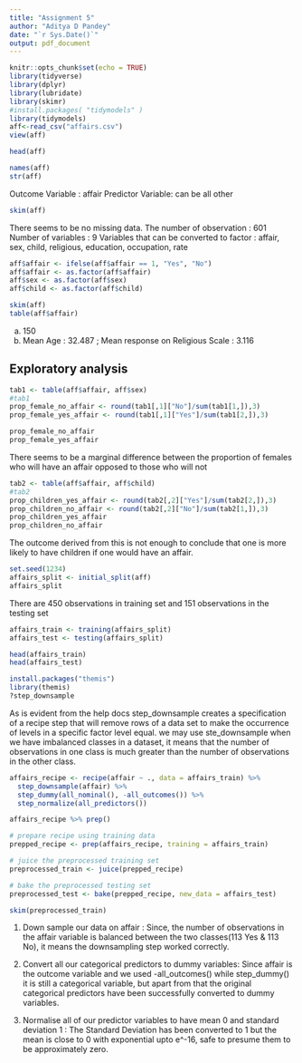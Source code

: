 ```yaml
---
title: "Assignment 5"
author: "Aditya D Pandey"
date: "`r Sys.Date()`"
output: pdf_document
---
```


```r
knitr::opts_chunk$set(echo = TRUE)
library(tidyverse)
library(dplyr)
library(lubridate)
library(skimr)
#install.packages( "tidymodels" )
library(tidymodels)
aff<-read_csv("affairs.csv")
view(aff)
```

```r
head(aff)
```

```r
names(aff)
str(aff)


```
Outcome Variable : affair
Predictor Variable: can be all other 
```r
skim(aff)

```
There seems to be no missing data.
The number of observation : 601
Number of variables : 9
Variables that can be converted to factor : affair, sex, child, religious, education, occupation, rate

```r
aff$affair <- ifelse(aff$affair == 1, "Yes", "No")
aff$affair <- as.factor(aff$affair)
aff$sex <- as.factor(aff$sex)
aff$child <- as.factor(aff$child)

```

```r
skim(aff)
table(aff$affair)

```

a. 150
b. Mean Age : 32.487 ; Mean response on Religious Scale : 3.116

## Exploratory analysis

```r
tab1 <- table(aff$affair, aff$sex)
#tab1
prop_female_no_affair <- round(tab1[,1]["No"]/sum(tab1[1,]),3)
prop_female_yes_affair <- round(tab1[,1]["Yes"]/sum(tab1[2,]),3)

prop_female_no_affair
prop_female_yes_affair

```


There seems to be a marginal difference between the proportion
of females who will have an affair opposed to those who will not


```r
tab2 <- table(aff$affair, aff$child)
#tab2
prop_children_yes_affair <- round(tab2[,2]["Yes"]/sum(tab2[2,]),3)
prop_children_no_affair <- round(tab2[,2]["No"]/sum(tab2[1,]),3)
prop_children_yes_affair
prop_children_no_affair
```

The outcome derived from this is not enough to conclude that one is  more likely to have children if one would have an affair.

```r
set.seed(1234)
affairs_split <- initial_split(aff)
affairs_split


```
There are 450 observations in training set and 151 observations in the testing set

```r
affairs_train <- training(affairs_split)
affairs_test <- testing(affairs_split)

head(affairs_train)
head(affairs_test)

```
```r
install.packages("themis")
library(themis)
?step_downsample

```

As is evident from the help docs step_downsample creates a specification of a 
recipe step that will remove rows of a data set to make the occurrence of 
levels in a specific factor level equal. we may use ste_downsample when we have imbalanced classes in a dataset, it means that the number of observations in one class is much greater than the number of observations in the other class.

```r

affairs_recipe <- recipe(affair ~ ., data = affairs_train) %>%
  step_downsample(affair) %>% 
  step_dummy(all_nominal(), -all_outcomes()) %>%
  step_normalize(all_predictors())

affairs_recipe %>% prep()

```
```r
# prepare recipe using training data
prepped_recipe <- prep(affairs_recipe, training = affairs_train)

# juice the preprocessed training set
preprocessed_train <- juice(prepped_recipe)

# bake the preprocessed testing set
preprocessed_test <- bake(prepped_recipe, new_data = affairs_test)


```
```r
skim(preprocessed_train)
```
1. Down sample our data on affair : Since, the number of observations in the
affair variable is balanced between the two classes(113 Yes & 113 No), 
it means the downsampling step worked correctly.

2. Convert all our categorical predictors to dummy variables: Since affair is 
the outcome variable and we used -all_outcomes() while step_dummy() it is still
a categorical variable, but apart from that the original categorical predictors
have been successfully converted to dummy variables.

3. Normalise all of our predictor variables to have mean 0 and standard 
deviation 1 : The Standard Deviation has been converted to 1 but the mean is 
close to 0 with exponential upto e^-16, safe to presume them to be 
approximately zero.  

```r


```


